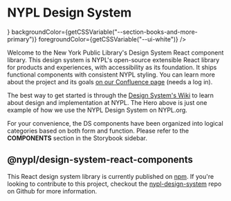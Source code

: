 
<Meta title="Introduction" />

# NYPL Design System

<DSProvider>
  <Hero
    heroType={HeroTypes.FiftyFifty}
    subHeaderText="With 92 locations across the Bronx, Manhattan, and Staten Island, The New York Public Library is an essential part of neighborhoods across the city. Visit us today."
    image={
      <Image
        src="https://cdn-d8.nypl.org/s3fs-public/styles/2_1_960/public/2020-07/SASB_06_29_2020_Lions_mask-00207%20copy_0.jpeg?h=c8e955ed&itok=n_GLQgoe"
        alt=""
      />
    }
    backgroundColor={getCSSVariable("--section-books-and-more-primary")}
    foregroundColor={getCSSVariable("--ui-white")}
  />
</DSProvider>

<br />

Welcome to the New York Public Library's Design System React component library.
This design system is NYPL's open-source extensible React library for products
and experiences, with accessibility as its foundation. It ships functional components
with consistent NYPL styling. You can learn more about the project and its goals
[on our Confluence page](https://confluence.nypl.org/display/DIGTL/NYPL+Design+System)
(needs a log in).

The best way to get started is through the [Design System's Wiki](https://github.com/NYPL/nypl-design-system/wiki)
to learn about design and implementation at NYPL. The Hero above is just
one example of how we use the NYPL Design System on NYPL.org.

For your convenience, the DS components have been organized into logical categories
based on both form and function. Please refer to the **COMPONENTS** section in the
Storybook sidebar.

## @nypl/design-system-react-components

This React design system library is currently published on [npm](https://www.npmjs.com/package/@nypl/design-system-react-components).
If you're looking to contribute to this project, checkout the
[nypl-design-system](https://github.com/NYPL/nypl-design-system) repo on Github
for more information.

